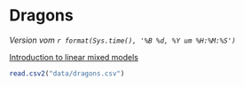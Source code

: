 # Dragons

*Version vom `r format(Sys.time(), '%B %d, %Y um %H:%M:%S')`*

[Introduction to linear mixed models](https://gkhajduk.github.io/2017-03-09-mixed-models/)

```r

read.csv2("data/dragons.csv")



```
